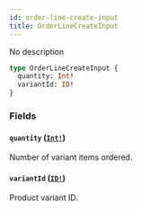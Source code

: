 ```yaml
---
id: order-line-create-input
title: OrderLineCreateInput
---
```


No description

```graphql
type OrderLineCreateInput {
  quantity: Int!
  variantId: ID!
}
```

### Fields

#### `quantity` ([`Int!`](../../../developer/api-reference/scalars/int))

Number of variant items ordered.

#### `variantId` ([`ID!`](../../../developer/api-reference/scalars/id))

Product variant ID.
